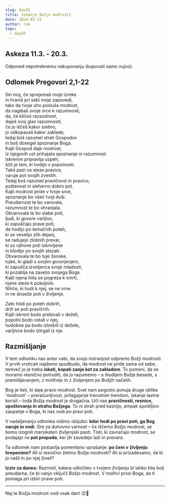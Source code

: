 ```yaml
---
slug: dan55
title: Iskanje Božje modrosti
date: 2024-03-15
author: rok
tags:
  - day55
---
```


## Askeza 11.3. - 20.3.

Odpoved nepotrebnemu nakupovanju (kupovati samo nujno).

## Odlomek Pregovori 2,1-22

Sin moj, če sprejemaš moje izreke  
in hraniš pri sebi moje zapovedi,  
tako da tvoje uho posluša modrost,  
da nagibaš svoje srce k razumnosti,  
da, če kličeš razsodnost,  
daješ svoj glas razumnosti,  
če jo iščeš kakor srebro,  
jo odkopavaš kakor zaklade,  
tedaj boš razumel strah Gospodov  
in boš dosegel spoznanje Boga.  
Kajti Gospod daje modrost,  
iz njegovih ust prihajata spoznanje in razumnost.  
Iskrenim pripravlja uspeh,  
ščit je tem, ki hodijo v popolnosti.  
Takó pazi na steze pravice,  
varuje pot svojih zvestih.  
Tedaj boš razumel pravičnost in pravico,  
poštenost in sleherno dobro pot.  
Kajti modrost pride v tvoje srce,  
spoznanje bo všeč tvoji duši.  
Preudarnost te bo varovala,  
razumnost te bo ohranjala.  
Obvarovala te bo slabe poti,  
ljudi, ki govore varljivo,  
ki zapuščajo prave poti,  
da hodijo po temačnih poteh,  
ki se veselijo zlih dejanj,  
se radujejo zlobnih prevar,  
ki so njihove poti izkrivljene  
in blodijo po svojih stezah.  
Obvarovala te bo tuje ženske,  
tujke, ki gladi s svojim govorjenjem,  
ki zapušča izvoljenca svoje mladosti,  
ki pozablja na zavezo svojega Boga.  
Kajti njena hiša se pogreza k smrti,  
njene steze k pokojnim.  
Nihče, ki hodi k njej, se ne vrne  
in ne doseže poti v življenje.

Zato hôdi po poteh dobrih,  
drži se poti pravičnih.  
Kajti iskreni bodo prebivali v deželi,  
popolni bodo ostali v njej,  
hudobne pa bodo iztrebili iz dežele,  
varljivce bodo iztrgali iz nje.

## Razmišljanje

V tem odlomku nas avtor vabi, da svojo notranjost odpremo Božji modrosti. V prvih vrsticah najdemo spodbudo, da modrost ne pride sama od sebe, temveč jo je treba **iskati, kopati zanjo kot za zakladom**. To pomeni, da se moramo resnično potruditi, da jo razumemo – s študijem Božje besede, s premišljevanjem, z molitvijo in z življenjem po Božjih načelih.

Bog je tisti, ki daje pravo modrost. Svet nam pogosto ponuja druge oblike 'modrosti' – preračunljivost, prilagajanje trenutnim trendom, iskanje lastne koristi – toda Božja modrost je drugačna. Uči nas **pravičnosti, resnice, spoštovanja in strahu Božjega**. To ni strah pred kaznijo, ampak spoštljivo zaupanje v Boga, ki nas vodi po pravi poti.

V nadaljevanju odlomka vidimo obljubo: **kdor hodi po pravi poti, ga Bog varuje in vodi**. Gre za duhovno varnost – če iščemo Božjo modrost, se bomo izognili marsikateri življenjski pasti. Tisti, ki zavračajo modrost, se podajajo na **pot propada**, ker jih zavedejo laži in prevara.

Ta odlomek nam postavlja pomembno vprašanje: **po čem v življenju hrepenimo?** Ali si resnično želimo Božje modrosti? Ali si prizadevamo, da bi jo našli in po njej živeli?

**Izziv za danes:** Razmisli, katera odločitev v tvojem življenju bi lahko bila bolj preudarna, če bi vanjo vključil Božjo modrost. V molitvi prosi Boga, da ti pomaga pri izbiri prave poti.

---

Naj te Božja modrost vodi vsak dan! 😊🙏
